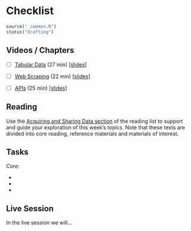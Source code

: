 # Checklist {#data-checklist .unnumbered}

```r
source("_common.R")
status("drafting")
```

## Videos / Chapters {.unnumbered}

- [ ] [Tabular Data](https://imperial.cloud.panopto.eu/Panopto/Pages/Viewer.aspx?id=d80e9045-22e7-4a0e-a0fc-af8100d3e727) (27 min) [[slides]](https://github.com/zakvarty/effective-data-science-slides-2022/raw/main/02-01-tabular-data-and-csvs/02-01-tabular-data.pdf)

- [ ] [Web Scraping](https://imperial.cloud.panopto.eu/Panopto/Pages/Viewer.aspx?id=239ba39e-8a06-4e7b-a6c1-af7200f91d2b) (22 min) [[slides]](https://github.com/zakvarty/effective-data-science-slides-2022/raw/main/02-02-webscraping/02-02-web-scraping.pdf)
 
- [ ] [APIs](https://imperial.cloud.panopto.eu/Panopto/Pages/Viewer.aspx?id=e1ed8e4f-cbaa-40c2-8c44-af7200ee2e9f) (25 min) [[slides]](https://github.com/zakvarty/effective-data-science-slides-2022/raw/main/02-03-apis/02-03-apis.pdf)

## Reading {.unnumbered}
Use the [Acquiring and Sharing Data section](#data-reading) of the reading list to support and guide your exploration of this week's topics. Note that these texts are divided into core reading, reference materials and materials of interest. 

## Tasks {.unnumbered}

_Core:_ 

-

-

-

## Live Session {.unnumbered}

In the live session we will...
